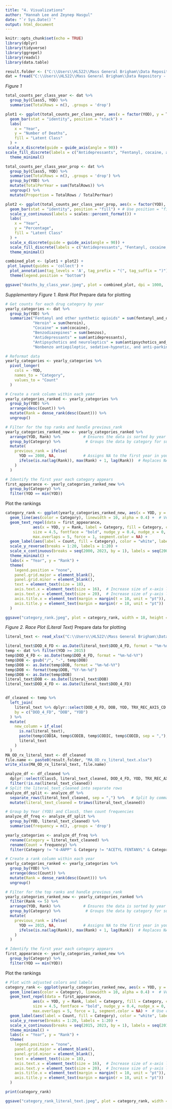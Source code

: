 ---
title: "4. Visualizations"
author: "Hannah Lee and Zeynep Hasgul"
date: "`r Sys.Date()`"
output: html_document
---

```{r setup, include=FALSE}
knitr::opts_chunk$set(echo = TRUE)
library(dplyr)
library(tidyverse)
library(ggrepel)
library(readxl)
library(data.table)
```

``` {r}
result.folder <- ("C:\\Users\\HL522\\Mass General Brigham\\Data Repository - Documents\\Dataset Files\\Mass Vital Statistics- Death Data\\Analysis\\Mortality Cluster Analysis\\")
dat = fread("C:\\Users\\HL522\\Mass General Brigham\\Data Repository - Documents\\Dataset Files\\Mass Vital Statistics- Death Data\\Analysis\\Mortality Cluster Analysis\\MA_OD_rx_with_classes.csv")
```

*Figure 1*
```{r}
total_counts_per_class_year <- dat %>%
  group_by(Class5, YOD) %>%
  summarise(TotalRows = n(), .groups = 'drop')

plot1 <- ggplot(total_counts_per_class_year, aes(x = factor(YOD), y = TotalRows, fill = factor(Class5))) +
  geom_bar(stat = "identity", position = "stack") +
  labs(
    x = "Year",
    y = "Number of Deaths",
    fill = "Latent Class"
  ) +
 scale_x_discrete(guide = guide_axis(angle = 90)) +
scale_fill_discrete(labels = c("Antidepressants", "Fentanyl, cocaine, and benzodiazepines", "Antidepressants and antipsychotics",  "Other opioids and benzodiazepines", "Fentanyl and gabapentin/xylazine")) + # Rename classes
  theme_minimal()

total_counts_per_class_year_prop <- dat %>%
  group_by(Class5, YOD) %>%
  summarise(TotalRows = n(), .groups = 'drop') %>%
  group_by(YOD) %>%
  mutate(TotalPerYear = sum(TotalRows)) %>%
  ungroup() %>%
  mutate(Proportion = TotalRows / TotalPerYear)

plot2 <- ggplot(total_counts_per_class_year_prop, aes(x = factor(YOD), y = Proportion, fill = factor(Class5))) +
  geom_bar(stat = "identity", position = "fill") + # Use position = "fill" to create 100% stacked bars
  scale_y_continuous(labels = scales::percent_format()) +
  labs(
    x = "Year",
    y = "Percentage",
    fill = "Latent Class"
  ) +
  scale_x_discrete(guide = guide_axis(angle = 90)) +
  scale_fill_discrete(labels = c("Antidepressants", "Fentanyl, cocaine, and benzodiazepines", "Antidepressants and antipsychotics",  "Other opioids and benzodiazepines", "Fentanyl and gabapentin/xylazine")) + # Rename classes
  theme_minimal()

combined_plot <- (plot1 + plot2) +
 plot_layout(guides = 'collect') +
  plot_annotation(tag_levels = 'A', tag_prefix = "(", tag_suffix = ")") &
  theme(legend.position = "bottom")

ggsave("deaths_by_class_year.jpeg", plot = combined_plot, dpi = 1000,  width = 15)
```

*Supplementary Figure 1. Rank Plot*
Prepare data for plotting
```{r}
# Get counts for each drug category by year
yearly_categories <- dat %>% 
  group_by(YOD) %>% 
  summarize("Fentanyl and other synthetic opioids" = sum(fentanyl_and_other_synthetic_opioids),
            "Heroin" = sum(heroin),
            "Cocaine" = sum(cocaine),
            "Benzodiazepines" = sum(benzos),
            "Antidepressants" = sum(antidepressants),
            "Antipsychotics and neuroleptics" = sum(antipsychotics_and_neuroleptics),
            "Nonbenzo antiepileptic, sedative-hypnotic, and anti-parkinsonism drugs" = sum(nonbenzo_antiepileptic_sedative_hypnotic_antiparkinsonism_drugs))

# Reformat data
yearly_categories <- yearly_categories %>%
  pivot_longer(
    cols = -YOD,  
    names_to = "Category",  
    values_to = "Count"  
  )

# Create a rank column within each year
yearly_categories_ranked <- yearly_categories %>%
  group_by(YOD) %>%
  arrange(desc(Count)) %>%
  mutate(Rank = dense_rank(desc(Count))) %>%
  ungroup()

# Filter for the top ranks and handle previous_rank
yearly_categories_ranked_new <- yearly_categories_ranked %>%
  arrange(YOD, Rank) %>%          # Ensures the data is sorted by year and rank
  group_by(Category) %>%           # Groups the data by category for subsequent operations
  mutate(
    previous_rank = ifelse(
      YOD == 2000, NA,            # Assigns NA to the first year in your data (adjust the year as needed)
      ifelse(is.na(lag(Rank)), max(Rank) + 1, lag(Rank))  # Replaces NA in lag with the maximum rank plus one
    )
  )

# Identify the first year each category appears
first_appearance <- yearly_categories_ranked_new %>%
  group_by(Category) %>%
  filter(YOD == min(YOD))
```

Plot the rankings
```{r  fig.width=20, fig.height=10}
category_rank <- ggplot(yearly_categories_ranked_new, aes(x = YOD, y = Rank, group = Category)) +
  geom_line(aes(color = Category), linewidth = 10, alpha = 0.4) +  # Very thick lines
  geom_text_repel(data = first_appearance, 
            aes(x = YOD, y = Rank, label = Category, fill = Category, color = Category),
            size = 4.5, fontface = "bold", nudge_y = 0.4, nudge_x = 0, box.padding = 0.2, 
            max.overlaps = 5, force = 1, segment.color = NA) +  
  geom_label(aes(label = Count, fill = Category), color = "white", label.size = 0.3, size = 5, fontface = "bold",  alpha = 1) +  
  scale_y_reverse(breaks = 1:20, labels = 1:20) + 
  scale_x_continuous(breaks = seq(2000, 2023, by = 1), labels = seq(2000, 2023, by = 1)) +  
  theme_minimal() +
  labs(x = "Year", y = "Rank") +
  theme(
    legend.position = "none", 
    panel.grid.major = element_blank(), 
    panel.grid.minor = element_blank(),
    text = element_text(size = 18), 
    axis.text.x = element_text(size = 16),  # Increase size of x-axis labels (Year)
    axis.text.y = element_text(size = 20),  # Increase size of y-axis labels (Rank)
    axis.title.x = element_text(margin = margin(t = 10, unit = "pt")),
    axis.title.y = element_text(margin = margin(r = 10, unit = "pt"))
  )

ggsave("category_rank.jpeg", plot = category_rank, width = 18, height =10, dpi = 1000)
```


*Figure 2. Race Plot (Literal Text)* 
Prepare data for plotting
```{r}
literal_text <- read_xlsx("C:\\Users\\HL522\\Mass General Brigham\\Data Repository - Documents\\Dataset Files\\Mass Vital Statistics- Death Data\\Analysis\\Mortality Cluster Analysis\\MA_OD_rx_literal_text.xlsx")

literal_text$DOD_4_FD <- as.Date(literal_text$DOD_4_FD, format = "%m-%d-%Y")
temp <- dat %>% filter(YOD >= 2015)
temp$DOD_4_FD <- as.Date(temp$DOD_4_FD, format = "%m-%d-%Y")
temp$DOB <- gsub("/", "-", temp$DOB)
temp$DOB <- as.Date(temp$DOB, format = "%m-%d-%Y")
temp$DOB <- format(temp$DOB, "%Y-%m-%d")
temp$DOB <- as.Date(temp$DOB)
literal_text$DOB <- as.Date(literal_text$DOB)
literal_text$DOD_4_FD <- as.Date(literal_text$DOD_4_FD)


df_cleaned <- temp %>%
  left_join(
    literal_text %>% dplyr::select(DOD_4_FD, DOB, YOD, TRX_REC_AXIS_CD.x, literal_text, CODIA.x, CODIB.x, CODIC.x, CODID.x, literal_text_cleaned),
    by = c("DOD_4_FD", "DOB", "YOD")
  ) %>%
  mutate(
    new_column = if_else(
      is.na(literal_text),
      paste(temp$CODIA, temp$CODIB, temp$CODIC, temp$CODID, sep = ","),
      literal_text
    )
  )
MA_OD_rx_literal_text <- df_cleaned
file.name <- paste0(result.folder, "MA_OD_rx_literal_text.xlsx")
write_xlsx(MA_OD_rx_literal_text, file.name)
```

```{r}
analyze_df <- df_cleaned %>%
  dplyr::select(Class5, literal_text_cleaned, DOD_4_FD, YOD, TRX_REC_AXIS_CD.x) %>%
  filter(!is.na(literal_text_cleaned))
# Split the literal_text_cleaned into separate rows
analyze_df_split <- analyze_df %>%
  separate_rows(literal_text_cleaned, sep = ",") %>%   # Split by comma
  mutate(literal_text_cleaned = trimws(literal_text_cleaned))

# Group by Year (YOD) and Class5, then count frequencies
analyze_df_freq <- analyze_df_split %>%
  group_by(YOD, literal_text_cleaned) %>%
  summarise(frequency = n(), .groups = 'drop')
```

```{r}
yearly_categories <- analyze_df_freq %>%
  rename(Category = literal_text_cleaned) %>%
  rename(Count = frequency) %>%
  filter(Category != "4-ANPP" & Category != "ACETYL FENTANYL" & Category != "HEROIN" & Category != "BENZODIAZEPINE" & Category != "FENTANYL" & Category != "ETHANOL" & Category != "OPIATE" & Category != "COCAINE")

# Create a rank column within each year
yearly_categories_ranked <- yearly_categories %>%
  group_by(YOD) %>%
  arrange(desc(Count)) %>%
  mutate(Rank = dense_rank(desc(Count))) %>%
  ungroup()

# Filter for the top ranks and handle previous_rank
yearly_categories_ranked_new <- yearly_categories_ranked %>%
  filter(Rank <= 5) %>%
  arrange(YOD, Rank) %>%          # Ensures the data is sorted by year and rank
  group_by(Category) %>%           # Groups the data by category for subsequent operations
  mutate(
    previous_rank = ifelse(
      YOD == 2015, NA,            # Assigns NA to the first year in your data (adjust the year as needed)
      ifelse(is.na(lag(Rank)), max(Rank) + 1, lag(Rank))  # Replaces NA in lag with the maximum rank plus one
    )
  )

# Identify the first year each category appears
first_appearance <- yearly_categories_ranked_new %>%
  group_by(Category) %>%
  filter(YOD == min(YOD))
```

Plot the rankings
```{r  fig.width=20, fig.height=10}
# Plot with adjusted colors and labels
category_rank <- ggplot(yearly_categories_ranked_new, aes(x = YOD, y = Rank, group = Category)) +
  geom_line(aes(color = Category), linewidth = 10, alpha = 0.4) +  # Very thick lines
  geom_text_repel(data = first_appearance, 
            aes(x = YOD, y = Rank, label = Category, fill = Category, color = Category),  # Matching label fill and text color
            size = 4.5, fontface = "bold", nudge_y = 0.4, nudge_x = 0, box.padding = 0.2, 
            max.overlaps = 5, force = 1, segment.color = NA) +  # Use custom fill color for background and matching text color
  geom_label(aes(label = Count, fill = Category), color = "white", label.size = 0.3, size = 5, fontface = "bold",  alpha = 1) +  # Add Total_Count values with white text
  scale_y_reverse(breaks = 1:20, labels = 1:20) + 
  scale_x_continuous(breaks = seq(2015, 2023, by = 1), labels = seq(2015, 2023, by = 1)) +  # Fix year labels to display correctly
  theme_minimal() +
  labs(x = "Year", y = "Rank") +
  theme(
    legend.position = "none", 
    panel.grid.major = element_blank(), 
    panel.grid.minor = element_blank(),
    text = element_text(size = 18), 
    axis.text.x = element_text(size = 16),  # Increase size of x-axis labels (Year)
    axis.text.y = element_text(size = 20),  # Increase size of y-axis labels (Rank)
    axis.title.x = element_text(margin = margin(t = 10, unit = "pt")),
    axis.title.y = element_text(margin = margin(r = 10, unit = "pt"))
  )

print(category_rank)

ggsave("category_rank_literal_text.jpeg", plot = category_rank, width = 18, height =10, dpi = 1000)
```